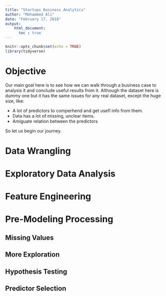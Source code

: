 ```yaml
---
title: "Startups Business Analytics"
author: "Mohammed Ali"
date: "February 17, 2018"
output:
    html_document:
      toc : true
---
```


```r
knitr::opts_chunk$set(echo = TRUE)
library(tidyverse)
```

# Objective
Our main goal here is to see how we can walk through a business case to analysis it and conclude useful results from it. Although the dataset here is dummy one but it has the same issues for any real dataset, except the huge size, like:

* A lot of predictors to comperhend and get usefl info from them.
* Data has a lot of missing, unclear items.
* Amiguate relation between the predictors

So let us begin our journey.

# Data Wrangling

# Exploratory Data Analysis

# Feature Engineering

# Pre-Modeling Processing
## Missing Values

## More Exploration

## Hypothesis Testing

## Predictor Selection
